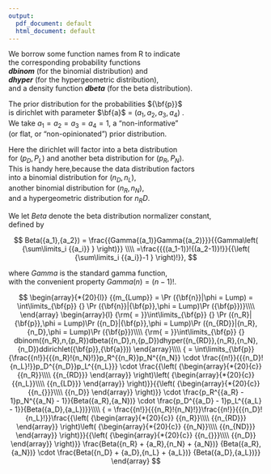 ```yaml
---
output:
  pdf_document: default
  html_document: default
---
```

We borrow some function names from R to indicate  
the corresponding probability functions   
***dbinom*** (for the binomial distribution) and  
***dhyper*** (for the hypergeometric distribution),  
and a density function ***dbeta*** (for the beta distribution).  

The prior distribution for the probabilities ${\bf{p}}$  
is dirichlet with parameter $\bf{a}$ = $(a_1,a_2,a_3,a_4)$ .   
We take $a_1=a_2=a_3=a_4=1$, a "non-informative"  
(or flat, or "non-opinionated") prior distribution.  
  
Here the dirichlet will factor into a beta distribution  
for $(p_D,P_L)$ and another  beta distribution for $(p_R,P_N)$.  
This is handy here,because the data distribution factors  
into a binomial distribution for $(n_D,n_L)$,   
another binomial distribution for $(n_R,n_N)$,  
and a hypergeometric distribution for $n_RD$.

We let $Beta$ denote the beta distribution normalizer constant,  
defined by

$$
Beta({a_1},{a_2}) = \frac{{Gamma{(a_1)}Gamma{(a_2)}}}{{Gamma\left( {\sum\limits_i {{a_i}} } \right)}} \\\\
=\frac{{{(a_1-1)}!{(a_2-1)}!}}{{\left( {\sum\limits_i {{a_i}}-1 } \right)!}},
$$

where $Gamma$ is the standard gamma function,  
with the convenient property $Gamma(n) = (n-1)!$.

<!-- notice the trick with Beta inverse -->


$$
\begin{array}{*{20}{l}}
{{m_{Lump}} = \Pr ({\bf{n}}|\phi  = Lump) = \int\limits_{\bf{p}} {} \Pr ({\bf{n}}|{\bf{p}},\phi  = Lump)\Pr ({\bf{p}})}\\\\
\end{array}
\begin{array}{l}
{\rm{ = }}\int\limits_{\bf{p}} {} \Pr ({n_R}|{\bf{p}},\phi  = Lump)\Pr ({n_D}|{\bf{p}},\phi  = Lump)\Pr ({n_{RD}}|{n_R},{n_D},\phi  = Lump)\Pr ({\bf{p}})\\\\
{\rm{ = }}\int\limits_{\bf{p}} {} dbinom({n_R},n,{p_R})dbeta({n_D},n,{p_D})dhyper({n_{RD}},{n_R},{n_N},{n_D})ddirichlet({\bf{p}},{\bf{a}}))
\end{array}\\\\
{ = \int\limits_{\bf{p}} {\frac{{n!}}{{{n_R}!{n_N}!}}p_R^{{n_R}}p_N^{{n_N}} \cdot \frac{{n!}}{{{n_D}!{n_L}!}}p_D^{{n_D}}p_L^{{n_L}}}  \cdot \frac{{\left( {\begin{array}{*{20}{c}}
{{n_R}}\\\\
{{n_{RD}}}
\end{array}} \right)\left( 
{\begin{array}{*{20}{c}}
{{n_L}}\\\\
{{n_{LD}}}
\end{array}} \right)}}{{\left( {\begin{array}{*{20}{c}}
{{n_{}}}\\\\
{{n_D}}
\end{array}} \right)}} \cdot \frac{p_R^{{a_R} - 1}p_N^{{a_N} - 1}}{Beta({a_R},{a_N})} \cdot 
\frac{p_D^{{a_D} - 1}p_L^{{a_L} - 1}}{Beta({a_D},{a_L})}}\\\\
{ = \frac{{n!}}{{{n_R}!{n_N}!}}\frac{{n!}}{{{n_D}!{n_L}!}}\frac{{\left( {\begin{array}{*{20}{c}}
{{n_R}}\\\\
{{n_{RD}}}
\end{array}} \right)\left( {\begin{array}{*{20}{c}}
{{n_N}}\\\\
{{n_{ND}}}
\end{array}} \right)}}{{\left( {\begin{array}{*{20}{c}}
{{n_{}}}\\\\
{{n_D}}
\end{array}} \right)}} 
\frac{Beta({n_R} + {a_R},{n_N} + {a_N})} {Beta({a_R},{a_N})}
\cdot
\frac{Beta({n_D} + {a_D},{n_L} + {a_L})} {Beta({a_D},{a_L})}}
\end{array}
$$
